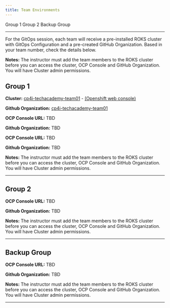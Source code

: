 ```yaml
---
title: Team Environments
---
```


<AnchorLinks>
  <AnchorLink>Group 1</AnchorLink>
  <AnchorLink>Group 2</AnchorLink>
  <AnchorLink>Backup Group</AnchorLink>
</AnchorLinks>

***

For the GitOps session, each team will receive a pre-installed ROKS cluster with GitOps Configuration and a pre-created GitHub Organization. Based in your team number, check the details below.

**Notes:**
The instructor must add the team members to the ROKS cluster before you can access the cluster, OCP Console and GitHub Organization. You will have Cluster admin permissions.

<Accordion>

## Group 1

<AccordionItem title="Team 01">

**Cluster:** <a href="https://cloud.ibm.com/kubernetes/clusters/caj2o4gd0h90cedgs870/overview?platformType=openshift&region=us-south&resourceGroup=1de7957c5e71427fa3e4be688072cc8b" target="_blank">cp4i-techacademy-team01</a> - <a href="https://console-openshift-console.cp4i-techacademy-team01-b57fe65919088356ab583596c27dcafc-0000.us-south.containers.appdomain.cloud/" target="_blank">(Openshift web console)</a>


**Github Organization:** <a href="https://github.com/cp4i-techacademy-team01" target="_blank">cp4i-techacademy-team01</a>


</AccordionItem>

<AccordionItem title="Team 02">

**OCP Console URL:**
TBD

**Github Organization:**
TBD

</AccordionItem>

<AccordionItem title="Team 03">

**OCP Console URL:**
TBD

**Github Organization:**
TBD

**Notes:**
The instructor must add the team members to the ROKS cluster before you can access the cluster, OCP Console and GitHub Organization. You will have Cluster admin permissions.

</AccordionItem>


***

## Group 2

<AccordionItem title="Team 09">

**OCP Console URL:**
TBD

**Github Organization:**
TBD

**Notes:**
The instructor must add the team members to the ROKS cluster before you can access the cluster, OCP Console and GitHub Organization. You will have Cluster admin permissions.

</AccordionItem>

***

## Backup Group

<AccordionItem title="Backup 01">

**OCP Console URL:**
TBD

**Github Organization:**
TBD

**Notes:**
The instructor must add the team members to the ROKS cluster before you can access the cluster, OCP Console and GitHub Organization. You will have Cluster admin permissions.

</AccordionItem>


***

</Accordion>
